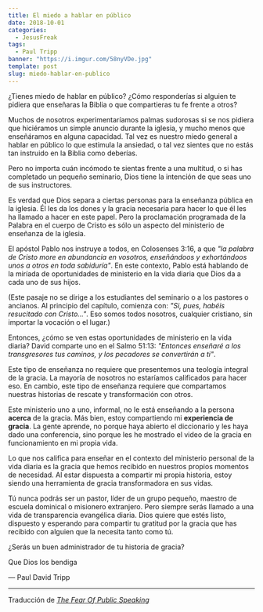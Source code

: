 ```yaml
---
title: El miedo a hablar en público
date: 2018-10-01
categories:
  - JesusFreak
tags:
  - Paul Tripp
banner: "https://i.imgur.com/58nyVDe.jpg"
template: post
slug: miedo-hablar-en-publico
---
```


¿Tienes miedo de hablar en público? ¿Cómo responderías si alguien te pidiera que enseñaras la Biblia o que compartieras tu fe frente a otros?

Muchos de nosotros experimentaríamos palmas sudorosas si se nos pidiera que hiciéramos un simple anuncio durante la iglesia, y mucho menos que enseñáramos en alguna capacidad. Tal vez es nuestro miedo general a hablar en público lo que estimula la ansiedad, o tal vez sientes que no estás tan instruido en la Biblia como deberías.

Pero no importa cuán incómodo te sientas frente a una multitud, o si has completado un pequeño seminario, Dios tiene la intención de que seas uno de sus instructores.

Es verdad que Dios separa a ciertas personas para la enseñanza pública en la iglesia. Él les da los dones y la gracia necesaria para hacer lo que él les ha llamado a hacer en este papel. Pero la proclamación programada de la Palabra en el cuerpo de Cristo es sólo un aspecto del ministerio de enseñanza de la iglesia.

El apóstol Pablo nos instruye a todos, en Colosenses 3:16, a que _"la palabra de Cristo more en abundancia en vosotros, enseñándoos y exhortándoos unos a otros en toda sabiduría"_. En este contexto, Pablo está hablando de la miríada de oportunidades de ministerio en la vida diaria que Dios da a cada uno de sus hijos.

(Este pasaje no se dirige a los estudiantes del seminario o a los pastores o ancianos. Al principio del capítulo, comienza con: _"Si, pues, habéis resucitado con Cristo..."_. Eso somos todos nosotros, cualquier cristiano, sin importar la vocación o el lugar.)

Entonces, ¿cómo se ven estas oportunidades de ministerio en la vida diaria? David comparte uno en el Salmo 51:13: _"Entonces enseñaré a los transgresores tus caminos, y los pecadores se convertirán a ti"_.

Este tipo de enseñanza no requiere que presentemos una teología integral de la gracia. La mayoría de nosotros no estaríamos calificados para hacer eso. En cambio, este tipo de enseñanza requiere que compartamos nuestras historias de rescate y transformación con otros.

Este ministerio uno a uno, informal, no le está enseñando a la persona **acerca** de la gracia. Más bien, estoy compartiendo mi **experiencia de gracia**. La gente aprende, no porque haya abierto el diccionario y les haya dado una conferencia, sino porque les he mostrado el video de la gracia en funcionamiento en mi propia vida.

Lo que nos califica para enseñar en el contexto del ministerio personal de la vida diaria es la gracia que hemos recibido en nuestros propios momentos de necesidad. Al estar dispuesta a compartir mi propia historia, estoy siendo una herramienta de gracia transformadora en sus vidas.

Tú nunca podrás ser un pastor, líder de un grupo pequeño, maestro de escuela dominical o misionero extranjero. Pero siempre serás llamado a una vida de transparencia evangélica diaria. Dios quiere que estés listo, dispuesto y esperando para compartir tu gratitud por la gracia que has recibido con alguien que la necesita tanto como tú.

¿Serás un buen administrador de tu historia de gracia?

Que Dios los bendiga

— Paul David Tripp

---

Traducción de _[The Fear Of Public Speaking](https://www.paultripp.com/wednesdays-word/posts/the-fear-of-public-speaking)_
